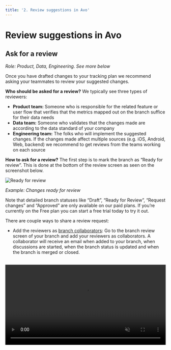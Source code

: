 ```yaml
---
title: '2. Review suggestions in Avo'
---
```



# Review suggestions in Avo

## Ask for a review

_Role: Product, Data, Engineering. See more below_

Once you have drafted changes to your tracking plan we recommend asking your teammates to review your suggested changes.

**Who should be asked for a review?**
We typically see three types of reviewers:

- **Product team:** Someone who is responsible for the related feature or user flow that verifies that the metrics mapped out on the branch suffice for their data needs
- **Data team:** Someone who validates that the changes made are according to the data standard of your company
- **Engineering team:** The folks who will implement the suggested changes. If the changes made affect multiple sources (e.g. iOS, Android, Web, backend) we recommend to get reviews from the teams working on each source

**How to ask for a review?**
The first step is to mark the branch as “Ready for review”. This is done at the bottom of the review screen as seen on the screenshot below.

![Ready for review](/images/workflow/2.review/ready-for-review.png)

_Example: Changes ready for review_

<Callout type="info">
  Note that detailed branch statuses like “Draft”, “Ready for Review”, “Request
  changes” and “Approved” are only available on our paid plans. If you’re
  currently on the Free plan you can start a free trial today to try it out.
</Callout>

There are couple ways to share a review request:

- Add the reviewers as [branch collaborators](https://www.avo.app/blog/introducing-branch-collaborators): Go to the branch review screen of your branch and add your reviewers as collaborators. A collaborator will receive an email when added to your branch, when discussions are started, when the branch status is updated and when the branch is merged or closed.

<br />
<video
  controls
  loop
  muted
  width="100%"
  autoPlay
  src={'/docs/images/workflow/2.review/add-collaborators.mp4'}
  alt="Add Collaborators"
/>

_Example: Add reviewer as branch collaborators_

- Share a direct link to the branch with the reviewers: Go to the branch review screen and copy the browser URL.

<Callout type="info" emoji="💡">
  Follow the same process for requesting branch reviews on Avo as you would for
  other types of internal requests. For example if your team mostly works in
  Asana or Jira, create an Asana task or Jira ticket with a link to the branch
  review screen.
</Callout>

We also recommend you set up the Slack workflow integration for your Avo workspace. The Slack workflow integration will post all branch updates and comments to a Slack channel of your choice.

<PageLink
  image="/docs/images/svg/dev.svg"
  title="Slack notifications"
  description="Learn how to enable Slack notifications in your Avo Workspace"
  href="/workspace/integrations#slack"
/>

Additionally, with approval workflows you can configure how many approvals are required, and who can approve, before the branch can be merged.

<PageLink
  image="/docs/images/svg/analyticsmanager.svg"
  title="Approval workflows"
  description="Increase the quality of your tracking plan with protected main branch and branch approvals"
  href="/workspace/approval-workflows"
/>

## Submit a review

The role of the reviewer(s) is to make sure that the suggested changes fit your data needs, are according to the existing standards and naming conventions, and are feasible for implementation.

The branch review screen in Avo summarizes the changes that have been suggested on the branch.

On the review screen, you can comment on every item that has been introduced or changed on your branch, ask questions and suggest changes.

!["Adding comment](/images/workflow/2.review/add-comments.png)

_Example: Adding comment to the changes_

To see more details about the items being changed you can click into each item on the review screen. You can add comments directly to each item. All comments made on the branch will show up on the review screen.

<br />
<video
  controls
  loop
  muted
  width="100%"
  autoPlay
  src={'/docs/images/workflow/2.review/commenting-in-an-item.mp4'}
  alt="Commenting on a item"
/>

_Example: Adding comment directly to an item_

You can add a comment at the bottom of the review to discuss the overall branch, give thumbs up for approval, or request changes.

![Adding comment](/images/workflow/2.review/comment-whole-branch.png)

_Example: Adding comment to the overall branch_

When you are done with the review, if your workspace has [approval workflows](/data-design/branches/approval-workflows) enabled, you can change the branch status to “Request changes” or “Approve”.

## What’s next?

<PageLink
  image="/docs/images/svg/analyticsmanager.svg"
  title="3. Request implementation"
  description="Learn how to request implementation"
  href="/workflow/request-implementation"
/>
